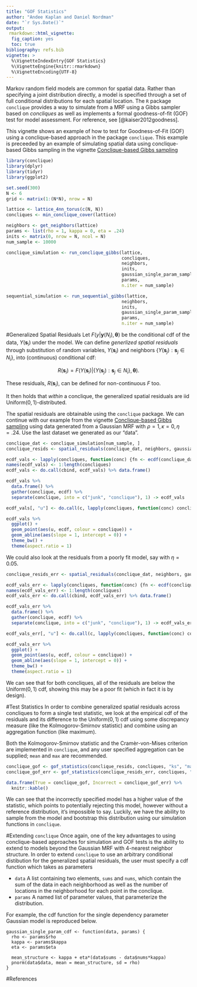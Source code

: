 ```yaml
---
title: "GOF Statistics"
author: "Andee Kaplan and Daniel Nordman"
date: "`r Sys.Date()`"
output: 
 rmarkdown::html_vignette:
  fig_caption: yes
  toc: true
bibliography: refs.bib
vignette: >
  %\VignetteIndexEntry{GOF Statistics}
  %\VignetteEngine{knitr::rmarkdown}
  %\VignetteEncoding{UTF-8}
---
```


Markov random field models are common for spatial data. Rather than specifying a joint distribution directly, a  model is specified through a set of full conditional distributions for each spatial location. The `R` package `conclique` provides a way to simulate from a MRF using a Gibbs sampler based on *concliques* as well as implements a formal goodness-of-fit (GOF) test for model assessment. For reference, see [@kaiser2012goodness].

This vignette shows an example of how to test for Goodness-of-Fit (GOF) using a conclique-based approach in the package `conclique`. This example is preceeded by an example of simulating spatial data using conclique-based Gibbs sampling in the vignette [Conclique-based Gibbs sampling](conclique-gibbs.html)

```r
library(conclique)
library(dplyr)
library(tidyr)
library(ggplot2)

set.seed(300)
N <- 6
grid <- matrix(1:(N*N), nrow = N)

lattice <- lattice_4nn_torus(c(N, N))
concliques <- min_conclique_cover(lattice)

neighbors <- get_neighbors(lattice)
params <- list(rho = 1, kappa = 0, eta = .24)
inits <- matrix(0, nrow = N, ncol = N)
num_sample <- 10000

conclique_simulation <- run_conclique_gibbs(lattice, 
                                            concliques, 
                                            neighbors, 
                                            inits, 
                                            gaussian_single_param_sampler, 
                                            params, 
                                            n.iter = num_sample)

sequential_simulation <- run_sequential_gibbs(lattice, 
                                            neighbors, 
                                            inits, 
                                            gaussian_single_param_sampler, 
                                            params, 
                                            n.iter = num_sample)

```

#Generalized Spatial Residuals
Let $F(y|\boldsymbol y(N_i), \boldsymbol \theta)$ be the conditional cdf of the data, $Y(\boldsymbol s_i)$ under the model. We can define *generlized spatial residuals* through substitution of random variables, $Y(\boldsymbol s_i)$ and neighbors $\{Y(\boldsymbol s_j): \boldsymbol s_j \in N_i \}$, into  (continuous) conditional cdf:

$$
R(\boldsymbol s_i) = F(Y(\boldsymbol s_i)|\{Y(\boldsymbol s_j): \boldsymbol s_j \in N_i \}, \boldsymbol \theta).
$$

These residuals, $R(\boldsymbol s_i)$, can be defined for non-continuous $F$ too.

It then holds that *within* a conclique, the generalized spatial residuals are iid Uniform$(0, 1)$-distributed.

The spatial residuals are obtainable using the `conclique` package. We can continue with our example from the vignette [Conclique-based Gibbs sampling](conclique-gibbs.html) using data generated from a Gaussian MRF with $\rho = 1, \kappa = 0, \eta = .24$. Use the last dataset we generated as our "data".

```r
conclique_dat <- conclique_simulation[num_sample, ]
conclique_resids <- spatial_residuals(conclique_dat, neighbors, gaussian_single_param_cdf, params)
```

```r
ecdf_vals <- lapply(concliques, function(conc) {fn <- ecdf(conclique_dat[conc]); fn(conclique_dat[conc])})
names(ecdf_vals) <- 1:length(concliques)
ecdf_vals <- do.call(cbind, ecdf_vals) %>% data.frame()

ecdf_vals %>%
  data.frame() %>%
  gather(conclique, ecdf) %>%
  separate(conclique, into = c("junk", "conclique"), 1) -> ecdf_vals

ecdf_vals[, "u"] <- do.call(c, lapply(concliques, function(conc) conclique_resids[conc]))

ecdf_vals %>%
  ggplot() +
  geom_point(aes(u, ecdf, colour = conclique)) +
  geom_abline(aes(slope = 1, intercept = 0)) +
  theme_bw() +
  theme(aspect.ratio = 1)

```

We could also look at the residuals from a poorly fit model, say with $\eta = 0.05$.

```r
conclique_resids_err <- spatial_residuals(conclique_dat, neighbors, gaussian_single_param_cdf, list(rho = 1, kappa = 0, eta = 0.05))
```

```r
ecdf_vals_err <- lapply(concliques, function(conc) {fn <- ecdf(conclique_dat[conc]); fn(conclique_dat[conc])})
names(ecdf_vals_err) <- 1:length(concliques)
ecdf_vals_err <- do.call(cbind, ecdf_vals_err) %>% data.frame()

ecdf_vals_err %>%
  data.frame() %>%
  gather(conclique, ecdf) %>%
  separate(conclique, into = c("junk", "conclique"), 1) -> ecdf_vals_err

ecdf_vals_err[, "u"] <- do.call(c, lapply(concliques, function(conc) conclique_resids_err[conc]))

ecdf_vals_err %>%
  ggplot() +
  geom_point(aes(u, ecdf, colour = conclique)) +
  geom_abline(aes(slope = 1, intercept = 0)) +
  theme_bw() +
  theme(aspect.ratio = 1)

```
We can see that for both concliques, all of the residuals are below the Uniform$(0,1)$ cdf, showing this may be a poor fit (which in fact it is by design).

#Test Statistics
In order to combine generalized spatial residuals across concliques to form a single test statistic, we look at the empirical cdf of the residuals and its difference to the Uniform$(0,1)$ cdf using some discrepancy measure (like the Kolmogorov-Smirnov statistic) and combine using an aggregation function (like maximum).

Both the Kolmogorov-Smirnov statistic and the Cramèr-von-Mises criterion are implemented in `conclique`, and any user specified aggregation can be supplied; `mean` and `max` are recommended.

```r
conclique_gof <- gof_statistics(conclique_resids, concliques, "ks", "max")
conclique_gof_err <- gof_statistics(conclique_resids_err, concliques, "ks", "max")
```

```r
data.frame(True = conclique_gof, Incorrect = conclique_gof_err) %>%
  knitr::kable()

```

We can see that the incorrectly specified model has a higher value of the statistic, which points to potentially rejecting this model, however without a reference distribution, it's impossible to say. Luckily, we have the ability to sample from the model and bootstrap this distribution using our simulation functions in `conclique`.

#Extending `conclique`
Once again, one of the key advantages to using conclique-based approaches for simulation and GOF tests is the ability to extend to models beyond the Gaussian MRF with 4-nearest neighbor structure. In order to extend `conclique` to use an arbitrary conditional distibution for the generalized spatial residuals, the user must specify a cdf function which takes as parameters 

 - `data` A list containing two elements, `sums` and `nums`, which contain the sum of the data in each neighborhood as well as the number of locations in the neighborhood for each point in the conclique. 
 - `params` A named list of parameter values, that parameterize the distribution.
 
For example, the cdf function for the single dependency parameter Gaussian model is reproduced below.

```
gaussian_single_param_cdf <- function(data, params) {
  rho <- params$rho
  kappa <- params$kappa
  eta <- params$eta
  
  mean_structure <- kappa + eta*(data$sums - data$nums*kappa)
  pnorm(data$data, mean = mean_structure, sd = rho)
}
```

#References
